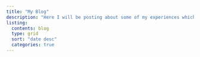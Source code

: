 ```yaml
---
title: "My Blog"
description: "Here I will be posting about some of my experiences which aren't data science related."
listing: 
  contents: blog
  type: grid
  sort: "date desc" 
  categories: true 
---
```

